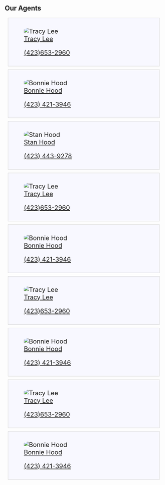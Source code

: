 <Container>

<p className="text-center"><h2>Our Agents</h2></p>

<Grids columns="3">

<div style="background: ghostwhite; 
            font-size: 20px; 
            padding: 10px; 
            border: 1px solid lightgray; 
            margin: 10px;">
<figure>
<img src="https://raw.githubusercontent.com/charles-hood/elite-realtors-llc/master/content/images/tracylee.jpg" style="border-radius: 30%;" alt="Tracy Lee" />
<figcaption><a href="mailto:tracylee.elite@gmail.com">Tracy Lee</a><p><a href="tel:4236532960">(423)653-2960</a></p></figcaption>
</figure>
</div>
	
<div style="background: ghostwhite; 
            font-size: 20px; 
            padding: 10px; 
            border: 1px solid lightgray; 
            margin: 10px;">
<figure>
<img src="https://raw.githubusercontent.com/charles-hood/elite-realtors-llc/master/content/images/bonniehood.jpg" style="border-radius: 30%;" alt="Bonnie Hood" />
<figcaption><a href="mailto:bonniehood.elite@gmail.com">Bonnie Hood</a><p><a href="tel:4234213946">(423) 421-3946</a></p></figcaption>
</figure>
</div>

<div style="background: ghostwhite; 
            font-size: 20px; 
            padding: 10px; 
            border: 1px solid lightgray; 
            margin: 10px;">
<figure>
<img src="https://raw.githubusercontent.com/charles-hood/elite-realtors-llc/master/content/images/stanhood.jpg" style="border-radius: 30%;" alt="Stan Hood" />
<figcaption><a href="mailto:stanhood.elite@gmail.com">Stan Hood</a><p><a href="tel:4234439278">(423) 443-9278</a></p></figcaption>
</figure>
</div>

<div style="background: ghostwhite; 
            font-size: 20px; 
            padding: 10px; 
            border: 1px solid lightgray; 
            margin: 10px;">
<figure>
<img src="https://raw.githubusercontent.com/charles-hood/elite-realtors-llc/master/content/images/tracylee.jpg" style="border-radius: 30%;" alt="Tracy Lee" />
<figcaption><a href="mailto:tracylee.elite@gmail.com">Tracy Lee</a><p><a href="tel:4236532960">(423)653-2960</a></p></figcaption>
</figure>
</div>
	
<div style="background: ghostwhite; 
            font-size: 20px; 
            padding: 10px; 
            border: 1px solid lightgray; 
            margin: 10px;">
<figure>
<img src="https://raw.githubusercontent.com/charles-hood/elite-realtors-llc/master/content/images/bonniehood.jpg" style="border-radius: 30%;" alt="Bonnie Hood" />
<figcaption><a href="mailto:bonniehood.elite@gmail.com">Bonnie Hood</a><p><a href="tel:4234213946">(423) 421-3946</a></p></figcaption>
</figure>
</div>

<div style="background: ghostwhite; 
            font-size: 20px; 
            padding: 10px; 
            border: 1px solid lightgray; 
            margin: 10px;">
<figure>
<img src="https://raw.githubusercontent.com/charles-hood/elite-realtors-llc/master/content/images/tracylee.jpg" style="border-radius: 30%;" alt="Tracy Lee" />
<figcaption><a href="mailto:tracylee.elite@gmail.com">Tracy Lee</a><p><a href="tel:4236532960">(423)653-2960</a></p></figcaption>
</figure>
</div>
	
<div style="background: ghostwhite; 
            font-size: 20px; 
            padding: 10px; 
            border: 1px solid lightgray; 
            margin: 10px;">
<figure>
<img src="https://raw.githubusercontent.com/charles-hood/elite-realtors-llc/master/content/images/bonniehood.jpg" style="border-radius: 30%;" alt="Bonnie Hood" />
<figcaption><a href="mailto:bonniehood.elite@gmail.com">Bonnie Hood</a><p><a href="tel:4234213946">(423) 421-3946</a></p></figcaption>
</figure>
</div>

<div style="background: ghostwhite; 
            font-size: 20px; 
            padding: 10px; 
            border: 1px solid lightgray; 
            margin: 10px;">
<figure>
<img src="https://raw.githubusercontent.com/charles-hood/elite-realtors-llc/master/content/images/tracylee.jpg" style="border-radius: 30%;" alt="Tracy Lee" />
<figcaption><a href="mailto:tracylee.elite@gmail.com">Tracy Lee</a><p><a href="tel:4236532960">(423)653-2960</a></p></figcaption>
</figure>
</div>
	
<div style="background: ghostwhite; 
            font-size: 20px; 
            padding: 10px; 
            border: 1px solid lightgray; 
            margin: 10px;">
<figure>
<img src="https://raw.githubusercontent.com/charles-hood/elite-realtors-llc/master/content/images/bonniehood.jpg" style="border-radius: 30%;" alt="Bonnie Hood" />
<figcaption><a href="mailto:bonniehood.elite@gmail.com">Bonnie Hood</a><p><a href="tel:4234213946">(423) 421-3946</a></p></figcaption>
</figure>
</div>

</Grids>

</Container>
